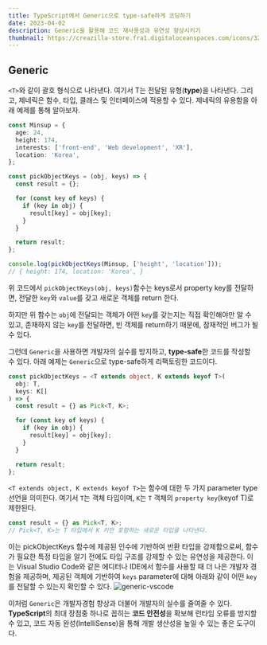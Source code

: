 ```yaml
---
title: TypeScript에서 Generic으로 type-safe하게 코딩하기
date: 2023-04-02
description: Generic을 활용해 코드 재사용성과 유연성 향상시키기
thumbnail: https://creazilla-store.fra1.digitaloceanspaces.com/icons/3254474/typescript-icon-icon-md.png
---
```


## Generic

`<T>`와 같이 괄호 형식으로 나타낸다. 여기서 T는 전달된 유형(**type**)을 나타낸다.
그리고, 제네릭은 함수, 타입, 클래스 및 인터페이스에 적용할 수 있다.
제네릭의 유용함을 아래 예제를 통해 알아보자.

```typescript
const Minsup = {
  age: 24,
  height: 174,
  interests: ['front-end', 'Web development', 'XR'],
  location: 'Korea',
};

const pickObjectKeys = (obj, keys) => {
  const result = {};

  for (const key of keys) {
    if (key in obj) {
      result[key] = obj[key];
    }
  }

  return result;
};

console.log(pickObjectKeys(Minsup, ['height', 'location']));
// { height: 174, location: 'Korea', }
```

위 코드에서 `pickObjectKeys(obj, keys)`함수는 keys로서 property key를 전달하면, 전달한 `key`와 `value`를 갖고 새로운 객체를 return 한다.

하지만 위 함수는 `obj`에 전달되는 객체가 어떤 `key`를 갖는지는 직접 확인해야만 알 수 있고, 존재하지 않는 `key`를 전달하면, 빈 객체를 return하기 때문에, 잠재적인 버그가 될 수 있다.

그런데 `Generic`을 사용하면 개발자의 실수를 방지하고, **type-safe**한 코드를 작성할 수 있다. 아래 예제는 `Generic`으로 type-safe하게 리팩토링한 코드이다.

```typescript
const pickObjectKeys = <T extends object, K extends keyof T>(
  obj: T,
  keys: K[]
) => {
  const result = {} as Pick<T, K>;

  for (const key of keys) {
    if (key in obj) {
      result[key] = obj[key];
    }
  }

  return result;
};
```

`<T extends object, K extends keyof T>`는 함수에 대한 두 가지 parameter type 선언을 의미한다.
여기서 `T`는 객체 타입이며, `K`는 `T` 객체의 `property key`(keyof T)로 제한된다.

```typescript
const result = {} as Pick<T, K>;
// Pick<T, K>는 T 타입에서 K 키만 포함하는 새로운 타입을 나타낸다.
```

이는 pickObjectKeys 함수에 제공된 인수에 기반하여 반환 타입을 강제함으로써, 함수가 필요한 특정 타입을 알기 전에도 타입 구조를 강제할 수 있는 유연성을 제공한다.
이는 Visual Studio Code와 같은 에디터나 IDE에서 함수를 사용할 때 더 나은 개발자 경험을 제공하며, 제공된 객체에 기반하여 `keys` parameter에 대해 아래와 같이 어떤 `key`를 전달할 수 있는지 확인할 수 있다.
![generic-vscode](./images/TypeScript에서-Generic으로-type-safe하게-코딩하기/generic-vscode.png)

이처럼 `Generic`은 개발자경험 향상과 더불어 개발자의 실수를 줄여줄 수 있다.
**TypeScript**의 최대 장점중 하나로 꼽히는 **코드 안전성**을 확보해 런타임 오류를 방지할 수 있고, 코드 자동 완성(IntelliSense)을 통해 개발 생산성을 높일 수 있는 좋은 도구이다.
